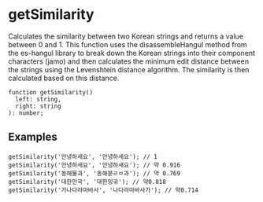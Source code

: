 
# getSimilarity

Calculates the similarity between two Korean strings and returns a value between 0 and 1. This function uses the disassembleHangul method from the es-hangul library to break down the Korean strings into their component characters (jamo) and then calculates the minimum edit distance between the strings using the Levenshtein distance algorithm. The similarity is then calculated based on this distance.

```tsx
function getSimilarity()
  left: string,
  right: string
): number;
```

## Examples

```tsx
getSimilarity('안녕하세요', '안녕하세요'); // 1
getSimilarity('안녕하세요', '안녕하새요'); // 약 0.916
getSimilarity('동해물과', '동해붇ㄹㅁ과'); // 약 0.769
getSimilarity('대한민국', '대한밍굮'); // 약0.818
getSimilarity('가나다라마바사', '나다라마바사가'); // 약0.714
```

<GetSimilarityDemo />
